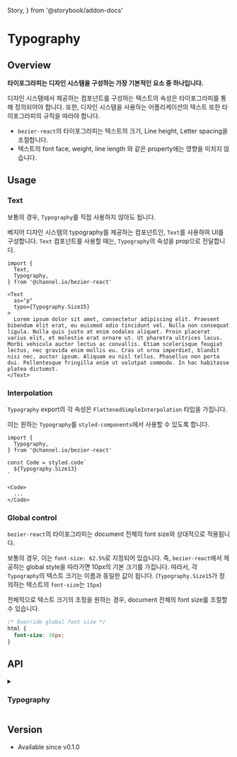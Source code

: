   Story,
} from '@storybook/addon-docs'

# Typography

## Overview

**타이포그라피는 디자인 시스템을 구성하는 가장 기본적인 요소 중 하나입니다.**

디자인 시스템에서 제공하는 컴포넌트를 구성하는 텍스트의 속성은 타이포그라피를 통해 정의되어야 합니다.
또한, 디자인 시스템을 사용하는 어플리케이션의 텍스트 또한 타이포그라피의 규칙을 따라야 합니다.

- `bezier-react`의 타이포그라피는 텍스트의 크기, Line height, Letter spacing을 조절합니다.
- 텍스트의 font face, weight, line length 와 같은 property에는 영향을 미치지 않습니다.

<Story id="foundation-typography--overview" />

## Usage

### Text

보통의 경우, `Typography`를 직접 사용하지 않아도 됩니다.

베지어 디자인 시스템의 typography를 제공하는 컴포넌트인, `Text`를 사용하여 UI를 구성합니다.
`Text` 컴포넌트를 사용할 때는, `Typography`의 속성을 prop으로 전달합니다.

<Story id="foundation-typography--usage-text" />

```tsx
import {
  Text,
  Typography,
} from '@channel.io/bezier-react'

<Text
  as="p"
  typo={Typography.Size15}
>
  Lorem ipsum dolor sit amet, consectetur adipiscing elit. Praesent bibendum elit erat, eu euismod odio tincidunt vel. Nulla non consequat ligula. Nulla quis justo at enim sodales aliquet. Proin placerat varius elit, et molestie erat ornare ut. Ut pharetra ultrices lacus. Morbi vehicula auctor lectus ac convallis. Etiam scelerisque feugiat lectus, nec gravida enim mollis eu. Cras ut urna imperdiet, blandit nisi nec, auctor ipsum. Aliquam eu nisl tellus. Phasellus non porta dui. Pellentesque fringilla enim ut volutpat commodo. In hac habitasse platea dictumst.
</Text>
```

### Interpolation

`Typography` export의 각 속성은 `FlattenedSimpleInterpolation` 타입을 가집니다.

이는 원하는 `Typography`를 `styled-components`에서 사용할 수 있도록 합니다.

<Story id="foundation-typography--usage-interpolation" />

```tsx
import {
  Typography,
} from '@channel.io/bezier-react'

const Code = styled.code`
  ${Typography.Size13}
`

<Code>
  ...
</Code>
```

### Global control

`bezier-react`의 타이포그라피는 document 전체의 font size와 상대적으로 적용됩니다.

보통의 경우, 이는 `font-size: 62.5%`로 지정되어 있습니다.
즉, `bezier-react`에서 제공하는 global style을 따라가면 10px의 기본 크기를 가집니다.
따라서, 각 `Typography`의 텍스트 크기는 이름과 동일한 값이 됩니다. (`Typography.Size15`가 정의하는 텍스트의 `font-size`는 `15px`)

전체적으로 텍스트 크기의 조정을 원하는 경우, document 전체의 font size를 조절할 수 있습니다.

```css
/* Override global font size */
html {
  font-size: 16px;
}
```

## API

<details>
<summary><h3>Typography</h3></summary>

```ts
import { type FlattenedSimpleInterpolation } from '@channel.io/bezier-react'

declare const Typography: {
  Size11: FlattenedSimpleInterpolation
  Size12: FlattenedSimpleInterpolation
  Size13: FlattenedSimpleInterpolation
  Size14: FlattenedSimpleInterpolation
  Size15: FlattenedSimpleInterpolation
  Size16: FlattenedSimpleInterpolation
  Size17: FlattenedSimpleInterpolation
  Size18: FlattenedSimpleInterpolation
  Size22: FlattenedSimpleInterpolation
  Size24: FlattenedSimpleInterpolation
}
```

</details>

## Version

- Available since v0.1.0
